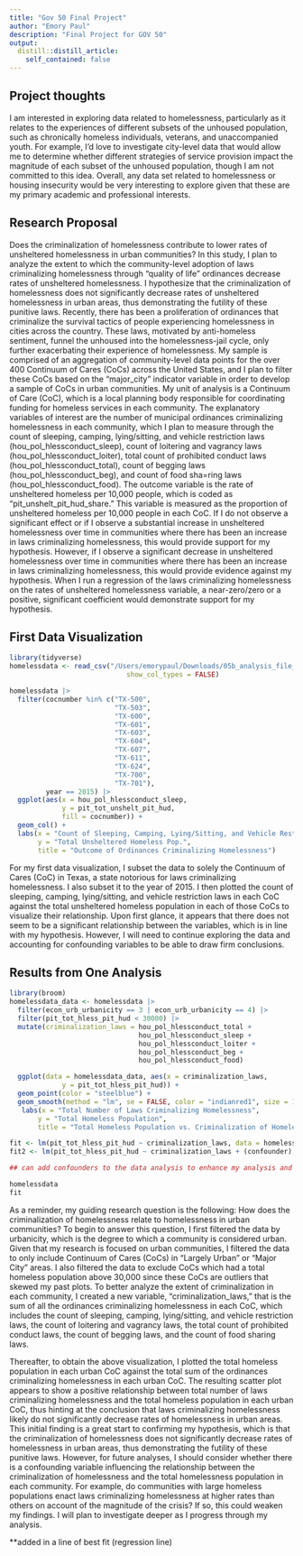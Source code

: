 ```yaml
---
title: "Gov 50 Final Project"
author: "Emory Paul"
description: "Final Project for GOV 50"
output:
  distill::distill_article:
    self_contained: false
---
```




## Project thoughts

I am interested in exploring data related to homelessness, particularly as it relates to the experiences of different subsets of the unhoused population, such as chronically homeless individuals, veterans, and unaccompanied youth. For example, I'd love to investigate city-level data that would allow me to determine whether different strategies of service provision impact the magnitude of each subset of the unhoused population, though I am not committed to this idea. Overall, any data set related to homelessness or housing insecurity would be very interesting to explore given that these are my primary academic and professional interests. 

## Research Proposal

Does the criminalization of homelessness contribute to lower rates of unsheltered homelessness in urban communities? In this study, I plan to analyze the extent to which the community-level adoption of laws criminalizing homelessness through “quality of life” ordinances decrease rates of unsheltered homelessness. I hypothesize that the criminalization of homelessness does not significantly decrease rates of unsheltered homelessness in urban areas, thus demonstrating the futility of these punitive laws. Recently, there has been a proliferation of ordinances that criminalize the survival tactics of people experiencing homelessness in cities across the country. These laws, motivated by anti-homeless sentiment, funnel the unhoused into the homelessness-jail cycle, only further exacerbating their experience of homelessness. My sample is comprised of an aggregation of community-level data points for the over 400 Continuum of Cares (CoCs) across the United States, and I plan to filter these CoCs based on the "major_city" indicator variable in order to develop a sample of CoCs in urban communities. My unit of analysis is a Continuum of Care (CoC), which is a local planning body responsible for coordinating funding for homeless services in each community. The explanatory variables of interest are the number of municipal ordinances criminalizing homelessness in each community, which I plan to measure through the count of sleeping, camping, lying/sitting, and vehicle restriction laws (hou_pol_hlessconduct_sleep), count of loitering and vagrancy laws (hou_pol_hlessconduct_loiter), total count of prohibited conduct laws (hou_pol_hlessconduct_total), count of begging laws (hou_pol_hlessconduct_beg), and count of food sha=ring laws (hou_pol_hlessconduct_food). The outcome variable is the rate of unsheltered homeless per 10,000 people, which is coded as “pit_unshelt_pit_hud_share.” This variable is measured as the proportion of unsheltered homeless per 10,000 people in each CoC. If I do not observe a significant effect or if I observe a substantial increase in unsheltered homelessness over time in communities where there has been an increase in laws criminalizing homelessness, this would provide support for my hypothesis. However, if I observe a significant decrease in unsheltered homelessness over time in communities where there has been an increase in laws criminalizing homelessness, this would provide evidence against my hypothesis. When I run a regression of the laws criminalizing homelessness on the rates of unsheltered homelessness variable, a near-zero/zero or a positive, significant coefficient would demonstrate support for my hypothesis.

## First Data Visualization

```r
library(tidyverse)
homelessdata <- read_csv("/Users/emorypaul/Downloads/05b_analysis_file_update_v1.csv", 
                             show_col_types = FALSE)

homelessdata |>
  filter(cocnumber %in% c("TX-500", 
                          "TX-503", 
                          "TX-600", 
                          "TX-601", 
                          "TX-603", 
                          "TX-604", 
                          "TX-607", 
                          "TX-611", 
                          "TX-624", 
                          "TX-700", 
                          "TX-701"), 
         year == 2015) |>
  ggplot(aes(x = hou_pol_hlessconduct_sleep, 
             y = pit_tot_unshelt_pit_hud, 
             fill = cocnumber)) +
  geom_col() +
  labs(x = "Count of Sleeping, Camping, Lying/Sitting, and Vehicle Restriction Laws",
       y = "Total Unsheltered Homeless Pop.",
       title = "Outcome of Ordinances Criminalizing Homelessness")
```

For my first data visualization, I subset the data to solely the Continuum of Cares (CoC) in Texas, a state notorious for laws criminalizing homelessness. I also subset it to the year of 2015. I then plotted the count of sleeping, camping, lying/sitting, and vehicle restriction laws in each CoC against the total unsheltered homeless population in each of those CoCs to visualize their relationship. Upon first glance, it appears that there does not seem to be a significant relationship between the variables, which is in line with my hypothesis. However, I will need to continue exploring the data and accounting for confounding variables to be able to draw firm conclusions.

## Results from One Analysis

```r
library(broom)
homelessdata_data <- homelessdata |>
  filter(econ_urb_urbanicity == 3 | econ_urb_urbanicity == 4) |>
  filter(pit_tot_hless_pit_hud < 30000) |>
  mutate(criminalization_laws = hou_pol_hlessconduct_total + 
                                hou_pol_hlessconduct_sleep + 
                                hou_pol_hlessconduct_loiter + 
                                hou_pol_hlessconduct_beg +
                                hou_pol_hlessconduct_food)

  ggplot(data = homelessdata_data, aes(x = criminalization_laws, 
             y = pit_tot_hless_pit_hud)) + 
  geom_point(color = "steelblue") + 
  geom_smooth(method = "lm", se = FALSE, color = "indianred1", size = 1.5) +
   labs(x = "Total Number of Laws Criminalizing Homelessness",
       y = "Total Homeless Population",
       title = "Total Homeless Population vs. Criminalization of Homelessness in Urban Areas")

fit <- lm(pit_tot_hless_pit_hud ~ criminalization_laws, data = homelessdata_data) 
fit2 <- lm(pit_tot_hless_pit_hud ~ criminalization_laws + (confounder), data = homelessdata_data) 

## can add confounders to the data analysis to enhance my analysis and description of the data. use the coefficients for analysis as well

homelessdata
fit
```

As a reminder, my guiding research question is the following: How does the criminalization of homelessness relate to homelessness in urban communities?  To begin to answer this question, I first filtered the data by urbanicity, which is the degree to which a community is considered urban. Given that my research is focused on urban communities, I filtered the data to only include Continuum of Cares (CoCs) in "Largely Urban" or "Major City" areas. I also filtered the data to exclude CoCs which had a total homeless population above 30,000 since these CoCs are outliers that skewed my past plots. To better analyze the extent of criminalization in each community, I created a new variable, "criminalization_laws," that is the sum of all the ordinances criminalizing homelessness in each CoC, which includes the count of sleeping, camping, lying/sitting, and vehicle restriction laws, the count of loitering and vagrancy laws, the total count of prohibited conduct laws, the count of begging laws, and the count of food sharing laws. 

Thereafter, to obtain the above visualization, I plotted the total homeless population in each urban CoC against the total sum of the ordinances criminalizing homelessness in each urban CoC. The resulting scatter plot appears to show a positive relationship between total number of laws criminalizing homelessness and the total homeless population in each urban CoC, thus hinting at the conclusion that laws criminalizing homelessness likely do not significantly decrease rates of homelessness in urban areas. This initial finding is a great start to confirming my hypothesis, which is that the criminalization of homelessness does not significantly decrease rates of homelessness in urban areas, thus demonstrating the futility of these punitive laws. However, for future analyses, I should consider whether there is a confounding variable influencing the relationship between the criminalization of homelessness and the total homelessness population in each community. For example, do communities with large homeless populations enact laws criminalizing homelessness at higher rates than others on account of the magnitude of the crisis? If so, this could weaken my findings. I will plan to investigate deeper as I progress through my analysis. 

**added in a line of best fit (regression line)

